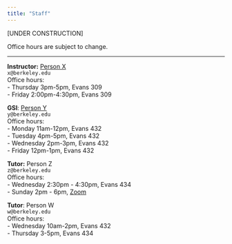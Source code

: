 ```yaml
---
title: "Staff"
---
```


[UNDER CONSTRUCTION]

Office hours are subject to change.

-----

::: {.grid}

::: {.g-col-4}
**Instructor:** <a href="https://statistics.berkeley.edu" target='_blank'>Person X</a><br>
`x@berkeley.edu`<br>
Office hours: <br>
- Thursday 3pm-5pm, Evans 309 <br>
- Friday 2:00pm-4:30pm, Evans 309<br>
:::

::: {.g-col-4}
**GSI**: <a href="http://statistics.berkeley.edu" target="_blank">Person Y</a><br>
`y@berkeley.edu`<br>
Office hours:<br>
- Monday 11am-12pm, Evans 432<br>
- Tuesday 4pm-5pm, Evans 432<br>
- Wednesday 2pm-3pm, Evans 432<br>
- Friday 12pm-1pm, Evans 432
:::

::: {.g-col-4}
**Tutor:** Person Z<br>
`z@berkeley.edu`<br>
Office hours: <br>
- Wednesday 2:30pm - 4:30pm, Evans 434<br>
- Sunday 2pm - 6pm, <a href="https://berkeley.zoom.us/j/99887452083?pwd=T1pXWC9HZFpTRHQzc1MrOElUakFUdz09">Zoom</a>
:::

::: {.g-col-4}
**Tutor**: Person W<br>
`w@berkeley.edu`<br>
Office hours: <br>
- Wednesday 10am-2pm, Evans 432<br>
- Thursday 3-5pm, Evans 434
:::

:::

